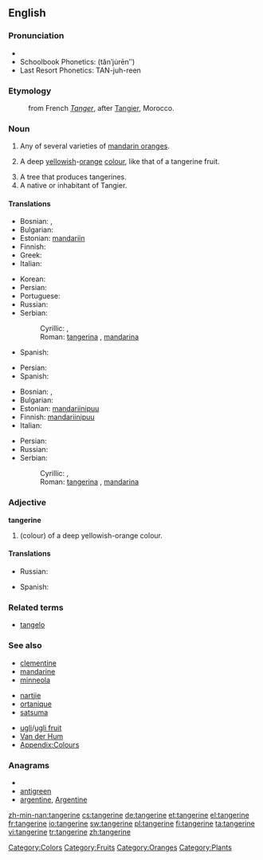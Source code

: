 {{wikipedia}}
==English==

===Pronunciation===
* {{IPA|/ˈtæn.ʤə.ˌɹin/}}
* Schoolbook Phonetics: (tănʹju̇rēnʺ)
* Last Resort Phonetics: TAN-juh-reen

===Etymology===
: from French ''[[Tanger]]'', after [[:w:Tangier|Tangier]], Morocco.

===Noun===
{{en-noun}}

# Any of several varieties of [[mandarin orange]]s.
# {{colour}} A deep [[yellow]]ish-[[orange]] [[colour]], like that of a tangerine fruit.
#: {{colour panel|2=F28500}}
# A tree that produces tangerines.
# A native or inhabitant of Tangier.

====Translations====
{{trans-top|fruit}}
* Bosnian: {{t-|bs|tangerina|f}}, {{t-|bs|mandarina|f}}
* Bulgarian: {{t+|bg|мандарина|f}}
* Estonian: [[mandariin]]
* Finnish: {{t+|fi|mandariini}}
* Greek: {{t+|el|μανταρίνι|n|tr=mandarίni}}
* Italian: {{t+|it|mandarino|m}}
{{trans-mid}}
* Korean: {{t-|ko|귤|tr=gyul|sc=Hang}}
* Persian: {{t|fa|نارنگی|tr=nârengi|sc=fa-Arab}}
* Portuguese: {{t+|pt|tangerina|f}}
* Russian: {{t|ru|мандарин|m|tr=mandarín}}
* Serbian:
*: Cyrillic: {{t|sr|тангерина|f}}, {{t|sr|мандарина|f}}
*: Roman: [[tangerina]] {{f}}, [[mandarina]] {{f}}
* Spanish: {{t+|es|mandarina|f}}
{{trans-bottom}}

{{trans-top|colour}}
* Persian: {{t|fa|نارنجی|tr=nârenji|sc=fa-Arab}}
* Spanish: {{t+|es|naranja|m}}
{{trans-mid}}
{{trans-bottom}}

{{trans-top|tree}}
* Bosnian: {{t-|bs|tangerina|f}}, {{t-|bs|mandarina|f}}
* Bulgarian: {{t+|bg|мандарина|f}}
* Estonian: [[mandariinipuu]]
* Finnish: [[mandariinipuu]]
* Italian: {{t+|it|mandarino|m}}
{{trans-mid}}
* Persian: {{t|fa|نارنگی|tr=nârengi|sc=fa-Arab}}
* Russian: {{t|ru|мандарин|m|tr=mandarín}}
* Serbian:
*: Cyrillic: {{t|sr|тангерина|f}}, {{t|sr|мандарина|f}}
*: Roman: [[tangerina]] {{f}}, [[mandarina]] {{f}}
{{trans-bottom}}

{{trans-top|from Tangier}}
{{trans-mid}}
{{trans-bottom}}

===Adjective===
'''tangerine'''

# (colour) of a deep yellowish-orange colour.

====Translations====
{{trans-top|colour}}
* Russian: {{t|ru|мандариновый|tr=mandarínovyj}}
{{trans-mid}}
* Spanish: {{t-|es|anaranjado|m}}
{{trans-bottom}}

===Related terms===
* [[tangelo]]

===See also===
{{top3}}
* [[clementine]]
* [[mandarine]]
* [[minneola]]
{{mid3}}
* [[nartjie]]
* [[ortanique]]
* [[satsuma]]
{{mid3}}
* [[ugli]]/[[ugli fruit]]
* [[Van der Hum]]
* [[Appendix:Colours]]
{{bottom}}

===Anagrams===
* {{alphagram|aeeginnrt}}
* [[antigreen#English|antigreen]]
* [[argentine#English|argentine]], [[Argentine#English|Argentine]]

[[Category:Colors]]
[[Category:Fruits]]
[[Category:Oranges]]
[[Category:Plants]]

[[zh-min-nan:tangerine]]
[[cs:tangerine]]
[[de:tangerine]]
[[et:tangerine]]
[[el:tangerine]]
[[fr:tangerine]]
[[io:tangerine]]
[[sw:tangerine]]
[[pl:tangerine]]
[[fi:tangerine]]
[[ta:tangerine]]
[[vi:tangerine]]
[[tr:tangerine]]
[[zh:tangerine]]